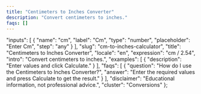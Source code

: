 ```yaml
---
title: "Centimeters to Inches Converter"
description: "Convert centimeters to inches."
faqs: []
---
```


<!-- Migrated from V035. Original file: cm-to-inches-calculator.mdx -->


  "inputs": [
    {
      "name": "cm",
      "label": "Cm",
      "type": "number",
      "placeholder": "Enter Cm",
      "step": "any"
    }
  ],
  "slug": "cm-to-inches-calculator",
  "title": "Centimeters to Inches Converter",
  "locale": "en",
  "expression": "cm / 2.54",
  "intro": "Convert centimeters to inches.",
  "examples": [
    {
      "description": "Enter values and click Calculate."
    }
  ],
  "faqs": [
    {
      "question": "How do I use the Centimeters to Inches Converter?",
      "answer": "Enter the required values and press Calculate to get the result."
    }
  ],
  "disclaimer": "Educational information, not professional advice.",
  "cluster": "Conversions"
};

<Calculator schema={schema} />

